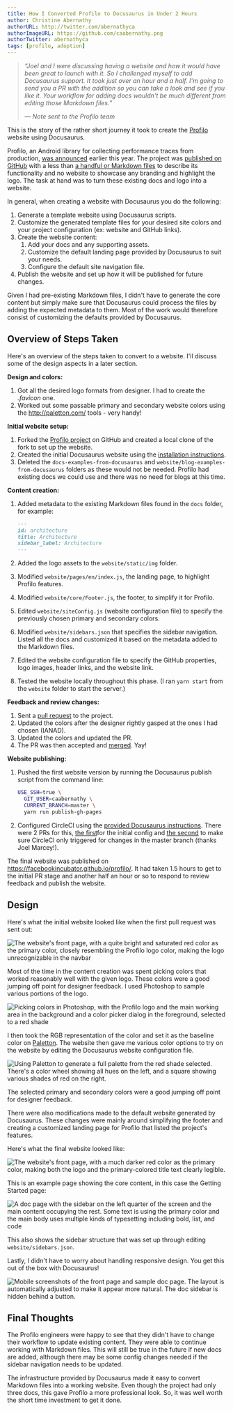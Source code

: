 ```yaml
---
title: How I Converted Profilo to Docusaurus in Under 2 Hours
author: Christine Abernathy
authorURL: http://twitter.com/abernathyca
authorImageURL: https://github.com/caabernathy.png
authorTwitter: abernathyca
tags: [profilo, adoption]
---
```


> _“Joel and I were discussing having a website and how it would have been great to launch with it. So I challenged myself to add Docusaurus support. It took just over an hour and a half. I'm going to send you a PR with the addition so you can take a look and see if you like it. Your workflow for adding docs wouldn't be much different from editing those Markdown files.”_
>
> _— Note sent to the Profilo team_

This is the story of the rather short journey it took to create the [Profilo](https://facebookincubator.github.io/profilo/) website using Docusaurus.

Profilo, an Android library for collecting performance traces from production, [was announced](https://code.fb.com/android/profilo-understanding-app-performance-in-the-wild/) earlier this year. The project was [published on GitHub](https://github.com/facebookincubator/profilo/tree/802042f90f990998a272387e371b893af52465b8) with a less than [a handful or Markdown files](https://github.com/facebookincubator/profilo/tree/802042f90f990998a272387e371b893af52465b8/docs) to describe its functionality and no website to showcase any branding and highlight the logo. The task at hand was to turn these existing docs and logo into a website.

<!--truncate-->

In general, when creating a website with Docusaurus you do the following:

1. Generate a template website using Docusaurus scripts.
1. Customize the generated template files for your desired site colors and your project configuration (ex: website and GitHub links).
1. Create the website content:
   1. Add your docs and any supporting assets.
   1. Customize the default landing page provided by Docusaurus to suit your needs.
   1. Configure the default site navigation file.
1. Publish the website and set up how it will be published for future changes.

Given I had pre-existing Markdown files, I didn't have to generate the core content but simply make sure that Docusaurus could process the files by adding the expected metadata to them. Most of the work would therefore consist of customizing the defaults provided by Docusaurus.

## Overview of Steps Taken

Here's an overview of the steps taken to convert to a website. I'll discuss some of the design aspects in a later section.

**Design and colors:**

1. Got all the desired logo formats from designer. I had to create the _.favicon_ one.
1. Worked out some passable primary and secondary website colors using the http://paletton.com/ tools - very handy!

**Initial website setup:**

1. Forked the [Profilo project](https://github.com/facebookincubator/profilo/) on GitHub and created a local clone of the fork to set up the website.
1. Created the initial Docusaurus website using the [installation instructions](https://v1.docusaurus.io/docs/en/installation.html).
1. Deleted the `docs-examples-from-docusaurus` and `website/blog-examples-from-docusaurus` folders as these would not be needed. Profilo had existing docs we could use and there was no need for blogs at this time.

**Content creation:**

1. Added metadata to the existing Markdown files found in the `docs` folder, for example:

   ```md
   ---
   id: architecture
   title: Architecture
   sidebar_label: Architecture
   ---
   ```

2. Added the logo assets to the `website/static/img` folder.
3. Modified `website/pages/en/index.js`, the landing page, to highlight Profilo features.
4. Modified `website/core/Footer.js`, the footer, to simplify it for Profilo.
5. Edited `website/siteConfig.js` (website configuration file) to specify the previously chosen primary and secondary colors.
6. Modified `website/sidebars.json` that specifies the sidebar navigation. Listed all the docs and customized it based on the metadata added to the Markdown files.
7. Edited the website configuration file to specify the GitHub properties, logo images, header links, and the website link.
8. Tested the website locally throughout this phase. (I ran `yarn start` from the `website` folder to start the server.)

**Feedback and review changes:**

1. Sent a [pull request](https://github.com/facebookincubator/profilo/pull/6) to the project.
2. Updated the colors after the designer rightly gasped at the ones I had chosen (IANAD).
3. Updated the colors and updated the PR.
4. The PR was then accepted and [merged](https://github.com/facebookincubator/profilo/commit/6ad033aaf5a7d54e6d842f45a5bccd051a8e45ad). Yay!

**Website publishing:**

1. Pushed the first website version by running the Docusaurus publish script from the command line:

   ```bash
   USE_SSH=true \
     GIT_USER=caabernathy \
     CURRENT_BRANCH=master \
     yarn run publish-gh-pages
   ```

2. Configured CircleCI using the [provided Docusaurus instructions](https://v1.docusaurus.io/docs/en/publishing.html#automating-deployments-using-continuous-integration). There were 2 PRs for this, [the first](https://github.com/facebookincubator/profilo/pull/8)for the initial config and [the second](https://github.com/facebookincubator/profilo/pull/12) to make sure CircleCI only triggered for changes in the master branch (thanks Joel Marcey!).

The final website was published on https://facebookincubator.github.io/profilo/. It had taken 1.5 hours to get to the initial PR stage and another half an hour or so to respond to review feedback and publish the website.

## Design

Here's what the initial website looked like when the first pull request was sent out:

![The website's front page, with a quite bright and saturated red color as the primary color, closely resembling the Profilo logo color, making the logo unrecognizable in the navbar](/img/profilo_blog_post_website_initial.png)

Most of the time in the content creation was spent picking colors that worked reasonably well with the given logo. These colors were a good jumping off point for designer feedback. I used Photoshop to sample various portions of the logo.

![Picking colors in Photoshop, with the Profilo logo and the main working area in the background and a color picker dialog in the foreground, selected to a red shade](/img/profilo_blog_post_photoshop_color_picker.png)

I then took the RGB representation of the color and set it as the baseline color on [Paletton](http://paletton.com/). The website then gave me various color options to try on the website by editing the Docusaurus website configuration file.

![Using Paletton to generate a full palette from the red shade selected. There's a color wheel showing all hues on the left, and a square showing various shades of red on the right.](/img/profilo_blog_post_palette_website_color_picker.png)

The selected primary and secondary colors were a good jumping off point for designer feedback.

There were also modifications made to the default website generated by Docusaurus. These changes were mainly around simplifying the footer and creating a customized landing page for Profilo that listed the project's features.

Here's what the final website looked like:

![The website's front page, with a much darker red color as the primary color, making both the logo and the primary-colored title text clearly legible.](/img/profilo_blog_post_website_final.png)

This is an example page showing the core content, in this case the Getting Started page:

![A doc page with the sidebar on the left quarter of the screen and the main content occupying the rest. Some text is using the primary color and the main body uses multiple kinds of typesetting including bold, list, and code](/img/profilo_blog_post_website_final_docs.png)

This also shows the sidebar structure that was set up through editing `website/sidebars.json`.

Lastly, I didn't have to worry about handling responsive design. You get this out of the box with Docusaurus!

![Mobile screenshots of the front page and sample doc page. The layout is automatically adjusted to make it appear more natural. The doc sidebar is hidden behind a button.](/img/profilo_blog_post_android_ios.png)

## Final Thoughts

The Profilo engineers were happy to see that they didn't have to change their workflow to update existing content. They were able to continue working with Markdown files. This will still be true in the future if new docs are added, although there may be some config changes needed if the sidebar navigation needs to be updated.

The infrastructure provided by Docusaurus made it easy to convert Markdown files into a working website. Even though the project had only three docs, this gave Profilo a more professional look. So, it was well worth the short time investment to get it done.
